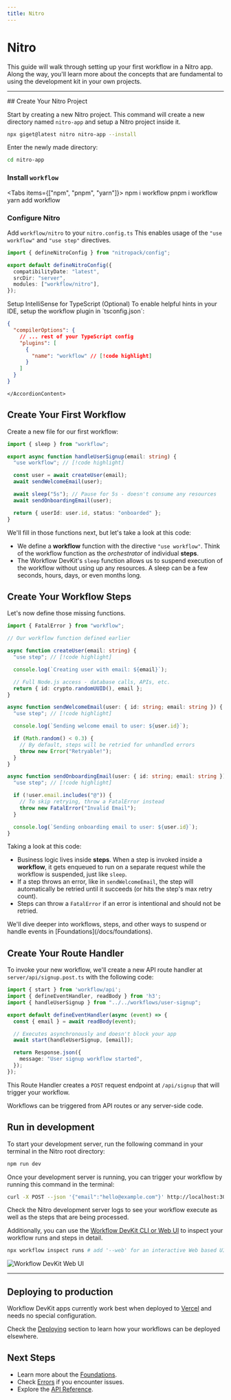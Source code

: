 ```yaml
---
title: Nitro
---
```


# Nitro

This guide will walk through setting up your first workflow in a Nitro app. Along the way, you'll learn more about the concepts that are fundamental to using the development kit in your own projects.

---

<Steps>

<Step>
## Create Your Nitro Project

Start by creating a new Nitro project. This command will create a new directory named `nitro-app` and setup a Nitro project inside it.

```bash
npx giget@latest nitro nitro-app --install
```

Enter the newly made directory:

```bash
cd nitro-app
```

### Install `workflow`

<Tabs items={["npm", "pnpm", "yarn"]}>
  <Tab value="npm">
    <CodeBlock>npm i workflow</CodeBlock>
  </Tab>
  <Tab value="pnpm">
    <CodeBlock>pnpm i workflow</CodeBlock>
  </Tab>
  <Tab value="yarn">
    <CodeBlock>yarn add workflow</CodeBlock>
  </Tab>
</Tabs>

### Configure Nitro

Add `workflow/nitro` to your `nitro.config.ts` This enables usage of the `"use workflow"` and `"use step"` directives.

```typescript title="nitro.config.ts" lineNumbers
import { defineNitroConfig } from "nitropack/config";

export default defineNitroConfig({
  compatibilityDate: "latest",
  srcDir: "server",
  modules: ["workflow/nitro"],
});
```

<Accordion type="single" collapsible>
  <AccordionItem value="typescript-intellisense" className="[&_h3]:my-0">
    <AccordionTrigger className="[&_p]:my-0 text-lg [&_p]:text-foreground">
      Setup IntelliSense for TypeScript (Optional)
    </AccordionTrigger>
    <AccordionContent className="[&_p]:my-2">
To enable helpful hints in your IDE, setup the workflow plugin in `tsconfig.json`:

```json title="tsconfig.json" lineNumbers
{
  "compilerOptions": {
    // ... rest of your TypeScript config
    "plugins": [
      {
        "name": "workflow" // [!code highlight]
      }
    ]
  }
}
```

    </AccordionContent>

  </AccordionItem>
</Accordion>

</Step>

<Step>

## Create Your First Workflow

Create a new file for our first workflow:

```typescript title="workflows/user-signup.ts" lineNumbers
import { sleep } from "workflow";

export async function handleUserSignup(email: string) {
  "use workflow"; // [!code highlight]

  const user = await createUser(email);
  await sendWelcomeEmail(user);

  await sleep("5s"); // Pause for 5s - doesn't consume any resources
  await sendOnboardingEmail(user);

  return { userId: user.id, status: "onboarded" };
}
```

We'll fill in those functions next, but let's take a look at this code:

- We define a **workflow** function with the directive `"use workflow"`. Think of the workflow function as the _orchestrator_ of individual **steps**.
- The Workflow DevKit's `sleep` function allows us to suspend execution of the workflow without using up any resources. A sleep can be a few seconds, hours, days, or even months long.

## Create Your Workflow Steps

Let's now define those missing functions.

```typescript title="workflows/user-signup.ts" lineNumbers
import { FatalError } from "workflow";

// Our workflow function defined earlier

async function createUser(email: string) {
  "use step"; // [!code highlight]

  console.log(`Creating user with email: ${email}`);

  // Full Node.js access - database calls, APIs, etc.
  return { id: crypto.randomUUID(), email };
}

async function sendWelcomeEmail(user: { id: string; email: string }) {
  "use step"; // [!code highlight]

  console.log(`Sending welcome email to user: ${user.id}`);

  if (Math.random() < 0.3) {
    // By default, steps will be retried for unhandled errors
    throw new Error("Retryable!");
  }
}

async function sendOnboardingEmail(user: { id: string; email: string }) {
  "use step"; // [!code highlight]

  if (!user.email.includes("@")) {
    // To skip retrying, throw a FatalError instead
    throw new FatalError("Invalid Email");
  }

  console.log(`Sending onboarding email to user: ${user.id}`);
}
```

Taking a look at this code:

- Business logic lives inside **steps**. When a step is invoked inside a **workflow**, it gets enqueued to run on a separate request while the workflow is suspended, just like `sleep`.
- If a step throws an error, like in `sendWelcomeEmail`, the step will automatically be retried until it succeeds (or hits the step's max retry count).
- Steps can throw a `FatalError` if an error is intentional and should not be retried.

<Callout>
  We'll dive deeper into workflows, steps, and other ways to suspend or handle
  events in [Foundations](/docs/foundations).
</Callout>

</Step>

<Step>

## Create Your Route Handler

To invoke your new workflow, we'll create a new API route handler at `server/api/signup.post.ts` with the following code:

```typescript title="server/api/signup.post.ts"
import { start } from 'workflow/api';
import { defineEventHandler, readBody } from 'h3';
import { handleUserSignup } from "../../workflows/user-signup";

export default defineEventHandler(async (event) => {
  const { email } = await readBody(event);

  // Executes asynchronously and doesn't block your app
  await start(handleUserSignup, [email]);

  return Response.json({
    message: "User signup workflow started",
  });
});
```

This Route Handler creates a `POST` request endpoint at `/api/signup` that will trigger your workflow.

<Callout>
  Workflows can be triggered from API routes or any server-side
  code.
</Callout>

</Step>

<Step>

## Run in development

To start your development server, run the following command in your terminal in the Nitro root directory:

```bash
npm run dev
```

Once your development server is running, you can trigger your workflow by running this command in the terminal:

```bash
curl -X POST --json '{"email":"hello@example.com"}' http://localhost:3000/api/signup
```

Check the Nitro development server logs to see your workflow execute as well as the steps that are being processed.

Additionally, you can use the [Workflow DevKit CLI or Web UI](/docs/observability) to inspect your workflow runs and steps in detail.

```bash
npx workflow inspect runs # add '--web' for an interactive Web based UI
```

![Workflow DevKit Web UI](/o11y-ui.png)

</Step>

</Steps>

---

## Deploying to production

Workflow DevKit apps currently work best when deployed to [Vercel](https://vercel.com/home) and needs no special configuration.

Check the [Deploying](/docs/deploying) section to learn how your workflows can be deployed elsewhere.

## Next Steps

- Learn more about the [Foundations](/docs/foundations).
- Check [Errors](/docs/errors) if you encounter issues.
- Explore the [API Reference](/docs/api-reference).
